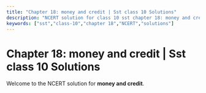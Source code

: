 ```yaml
---
title: "Chapter 18: money and credit | Sst class 10 Solutions"
description: "NCERT solution for class 10 sst chapter 18: money and credit."
keywords: ["sst","class-10","chapter 18","NCERT","solutions"]
---
```


# Chapter 18: money and credit | Sst class 10 Solutions

Welcome to the NCERT solution for **money and credit**.
